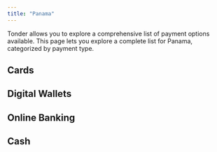 ```yaml
---
title: "Panama"
---
```


Tonder allows you to explore a comprehensive list of payment options available. This page lets you explore a complete list for Panama, categorized by payment type. 

## Cards


## Digital Wallets



## Online Banking



## Cash
